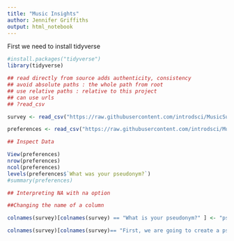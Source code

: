 ```yaml
---
title: "Music Insights"
author: Jennifer Griffiths
output: html_notebook
---
```


First we need to install tidyverse

```r

#install.packages("tidyverse")
library(tidyverse)

## read directly from source adds authenticity, consistency 
## avoid absolute paths : the whole path from root
## use relative paths : relative to this project
## can use urls
## ?read_csv

survey <- read_csv("https://raw.githubusercontent.com/introdsci/MusicSurvey/master/music-survey.csv")

preferences <- read_csv("https://raw.githubusercontent.com/introdsci/MusicSurvey/master/preferences-survey.csv")
```

```r
## Inspect Data

View(preferences)
nrow(preferences)
ncol(preferences)
levels(preferences$`What was your pseudonym?`)
#summary(preferences)

## Interpreting NA with na option
```

```r
##Changing the name of a column

colnames(survey)[colnames(survey) == "What is your pseudonym?" ] <- "pseudonym"

colnames(survey)[colnames(survey)== "First, we are going to create a pseudonym for you to keep this survey anonymous (more or less). Which pseudonym generator would you prefer?"] <- "generator_name"


```

